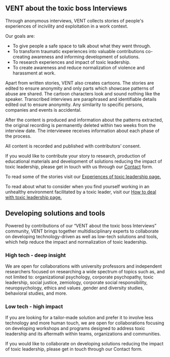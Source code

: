 ## VENT about the toxic boss Interviews

Through anonymous interviews, VENT collects stories of people's experiences of incivility and exploitation in a work context.

Our goals are:

- To give people a safe space to talk about what they went through.
- To transform traumatic experiences into valuable contributions co-creating awareness and informing development of solutions.
- To research experiences and impact of toxic leadership.
- To create awareness and reduce normalization of violence and harassment at work.

Apart from written stories, VENT also creates cartoons. The stories are edited to ensure anonymity and only parts which showcase patterns of abuse are shared.
The cartoon characters look and sound nothing like the speaker. Transcribed interviews are paraphrased and identifiable details edited out to ensure anonymity. Any similarity to specific persons, companies and events is accidental.

After the content is produced and information about the patterns extracted, the original recording is permanently deleted within two weeks from the interview date. The interviewee receives information about each phase of the process.

All content is recorded and published with contributors’ consent.

If you would like to contribute your story to research, production of educational materials and development of solutions reducing the impact of toxic leadership, please get in touch with us through our [Contact](https://www.toxicleadershipvent.com/contact) form.

To read some of the stories visit our [Experiences of toxic leadership page.](https://www.toxicleadershipvent.com/experiences)

To read about what to consider when you find yourself working in an unhealthy environment facilitated by a toxic leader, visit our [How to deal with toxic leadership page.](https://www.toxicleadershipvent.com/support)

## Developing solutions and tools

Powered by contributions of our “VENT about the toxic boss Interviews” community, VENT brings together multidisciplinary experts to collaborate on developing technology-driven as well as low-tech solutions and tools, which help reduce the impact and normalization of toxic leadership.

### High tech - deep insight

We are open for collaborations with university professors and independent researchers focused on researching a wide spectrum of topics such as, and not limited to: organizational psychology, corporate psychopathy, toxic leadership, social justice, zemiology, corporate social responsibility, neuropsychology, ethics and values ,gender and diversity studies, behavioral studies, and more.

### Low tech - high impact

If you are looking for a tailor-made solution and prefer it to involve less technology and more human touch, we are open for collaborations focusing on developing workshops and programs designed to address toxic leadership and its aftermath within teams, organizations and communities.

If you would like to collaborate on developing solutions reducing the impact of toxic leadership, please get in touch through our Contact form.
